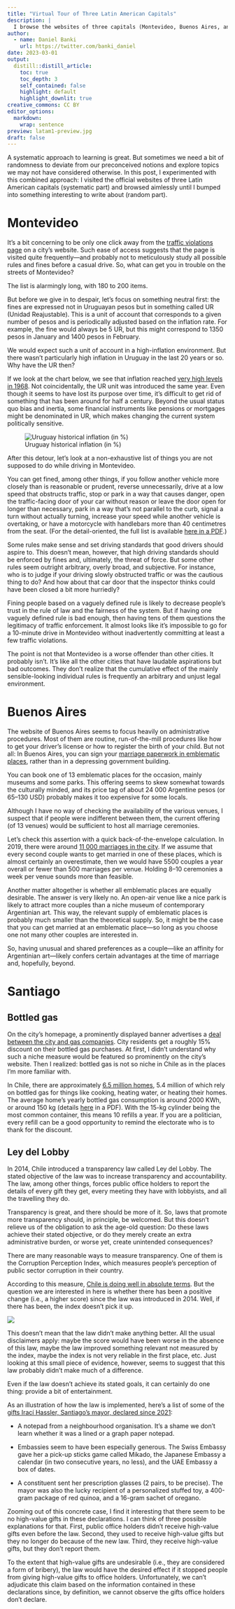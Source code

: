 ```yaml
---
title: "Virtual Tour of Three Latin American Capitals"
description: |
  I browse the websites of three capitals (Montevideo, Buenos Aires, and Santiago) and share some interesting things I discovered.
author:
  - name: Daniel Banki
    url: https://twitter.com/banki_daniel
date: 2023-03-01
output:
  distill::distill_article:
    toc: true
    toc_depth: 3
    self_contained: false
    highlight: default
    highlight_downlit: true
creative_commons: CC BY
editor_options: 
  markdown: 
    wrap: sentence
preview: latam1-preview.jpg
draft: false
---
```


A systematic approach to learning is great.
But sometimes we need a bit of randomness to deviate from our preconceived notions and explore topics we may not have considered otherwise.
In this post, I experimented with this combined approach: I visited the official websites of three Latin American capitals (systematic part) and browsed aimlessly until I bumped into something interesting to write about (random part).

# Montevideo

It's a bit concerning to be only one click away from the [traffic violations page](https://montevideo.gub.uy/areas-tematicas/movilidad/fiscalizacion-de-infracciones/costos-de-las-multas) on a city's website.
Such ease of access suggests that the page is visited quite frequently---and probably not to meticulously study all possible rules and fines before a casual drive.
So, what can get you in trouble on the streets of Montevideo?

The list is alarmingly long, with 180 to 200 items.

But before we give in to despair, let's focus on something neutral first: the fines are expressed not in Uruguayan pesos but in something called UR (Unidad Reajustable).
This is a unit of account that corresponds to a given number of pesos and is periodically adjusted based on the inflation rate.
For example, the fine would always be 5 UR, but this might correspond to 1350 pesos in January and 1400 pesos in February.

We would expect such a unit of account in a high-inflation environment.
But there wasn't particularly high inflation in Uruguay in the last 20 years or so.
Why have the UR then?

If we look at the chart below, we see that inflation reached [very high levels in 1968](https://tradingeconomics.com/uruguay/inflation-cpi).
Not coincidentally, the UR unit was introduced the same year.
Even though it seems to have lost its purpose over time, it's difficult to get rid of something that has been around for half a century.
Beyond the usual status quo bias and inertia, some financial instruments like pensions or mortgages might be denominated in UR, which makes changing the current system politically sensitive.

![Uruguay historical inflation (in %)](uruguay-inflation.jpg)

After this detour, let's look at a non-exhaustive list of things you are not supposed to do while driving in Montevideo.

You can get fined, among other things, if you follow another vehicle more closely than is reasonable or prudent, reverse unnecessarily, drive at a low speed that obstructs traffic, stop or park in a way that causes danger, open the traffic-facing door of your car without reason or leave the door open for longer than necessary, park in a way that's not parallel to the curb, signal a turn without actually turning, increase your speed while another vehicle is overtaking, or have a motorcycle with handlebars more than 40 centimetres from the seat.
(For the detail-oriented, the full list is available [here in a PDF](https://montevideo.gub.uy/sites/default/files/biblioteca/listadodeinfraccionesycostos.actualizacion23-2-22.pdf).)

Some rules make sense and set driving standards that good drivers should aspire to.
This doesn't mean, however, that high driving standards should be enforced by fines and, ultimately, the threat of force.
But some other rules seem outright arbitrary, overly broad, and subjective.
For instance, who is to judge if your driving slowly obstructed traffic or was the cautious thing to do?
And how about that car door that the inspector thinks could have been closed a bit more hurriedly?

Fining people based on a vaguely defined rule is likely to decrease people's trust in the rule of law and the fairness of the system.
But if having one vaguely defined rule is bad enough, then having tens of them questions the legitimacy of traffic enforcement.
It almost looks like it's impossible to go for a 10-minute drive in Montevideo without inadvertently committing at least a few traffic violations.

The point is not that Montevideo is a worse offender than other cities.
It probably isn't.
It's like all the other cities that have laudable aspirations but bad outcomes.
They don't realize that the cumulative effect of the mainly sensible-looking individual rules is frequently an arbitrary and unjust legal environment.

# Buenos Aires

The website of Buenos Aires seems to focus heavily on administrative procedures.
Most of them are routine, run-of-the-mill procedures like how to get your driver's license or how to register the birth of your child.
But not all: In Buenos Aires, you can sign your [marriage paperwork in emblematic places](https://buenosaires.gob.ar/tramites/reserva-de-turno-para-matrimonio-en-lugares-emblematicos), rather than in a depressing government building.

You can book one of 13 emblematic places for the occasion, mainly museums and some parks.
This offering seems to skew somewhat towards the culturally minded, and its price tag of about 24 000 Argentine pesos (or 65--130 USD) probably makes it too expensive for some locals.

Although I have no way of checking the availability of the various venues, I suspect that if people were indifferent between them, the current offering (of 13 venues) would be sufficient to host all marriage ceremonies.

Let's check this assertion with a quick back-of-the-envelope calculation.
In 2019, there were around [11 000 marriages in the city](https://es.statista.com/estadisticas/1238351/numero-de-matrimonios-registrados-en-argentina-provincia/).
If we assume that every second couple wants to get married in one of these places, which is almost certainly an overestimate, then we would have 5500 couples a year overall or fewer than 500 marriages per venue.
Holding 8--10 ceremonies a week per venue sounds more than feasible.

Another matter altogether is whether all emblematic places are equally desirable.
The answer is very likely no.
An open-air venue like a nice park is likely to attract more couples than a niche museum of contemporary Argentinian art.
This way, the relevant supply of emblematic places is probably much smaller than the theoretical supply.
So, it might be the case that you can get married at an emblematic place---so long as you choose one not many other couples are interested in.

So, having unusual and shared preferences as a couple---like an affinity for Argentinian art---likely confers certain advantages at the time of marriage and, hopefully, beyond.

# Santiago

## Bottled gas

On the city's homepage, a prominently displayed banner advertises a [deal between the city and gas companies](https://www.munistgo.cl/gas/).
City residents get a roughly 15% discount on their bottled gas purchases.
At first, I didn't understand why such a niche measure would be featured so prominently on the city's website.
Then I realized: bottled gas is not so niche in Chile as in the places I'm more familiar with.

In Chile, there are approximately [6.5 million homes](https://www.ine.gob.cl/estadisticas/sociales/censos-de-poblacion-y-vivienda), 5.4 million of which rely on bottled gas for things like cooking, heating water, or heating their homes.
The average home's yearly bottled gas consumption is around 2000 KWh, or around 150 kg (details [here](https://www.energia.gob.cl/sites/default/files/documentos/informe_final_caracterizacion_residencial_2018.pdf) in a PDF).
With the 15-kg cylinder being the most common container, this means 10 refills a year.
If you are a politician, every refill can be a good opportunity to remind the electorate who is to thank for the discount.

## Ley del Lobby

In 2014, Chile introduced a transparency law called Ley del Lobby.
The stated objective of the law was to increase transparency and accountability.
The law, among other things, forces public office holders to report the details of every gift they get, every meeting they have with lobbyists, and all the travelling they do.

Transparency is great, and there should be more of it.
So, laws that promote more transparency should, in principle, be welcomed.
But this doesn't relieve us of the obligation to ask the age-old question: Do these laws achieve their stated objective, or do they merely create an extra administrative burden, or worse yet, create unintended consequences?

There are many reasonable ways to measure transparency.
One of them is the Corruption Perception Index, which measures people's perception of public sector corruption in their country.

According to this measure, [Chile is doing well in absolute terms](https://www.transparency.org/en/cpi/2021/index/chl).
But the question we are interested in here is whether there has been a positive change (i.e., a higher score) since the law was introduced in 2014.
Well, if there has been, the index doesn't pick it up.

![](chile-corruption.jpg)

This doesn't mean that the law didn't make anything better.
All the usual disclaimers apply: maybe the score would have been worse in the absence of this law, maybe the law improved something relevant not measured by the index, maybe the index is not very reliable in the first place, etc.
Just looking at this small piece of evidence, however, seems to suggest that this law probably didn't make much of a difference.

Even if the law doesn't achieve its stated goals, it can certainly do one thing: provide a bit of entertainment.

As an illustration of how the law is implemented, here's a list of some of the [gifts Irací Hassler, Santiago's mayor, declared since 2021](https://www.leylobby.gob.cl/instituciones/MU308/cargos-pasivos/389774/donativos):

-   A notepad from a neighbourhood organisation.
    It's a shame we don't learn whether it was a lined or a graph paper notepad.

-   Embassies seem to have been especially generous.
    The Swiss Embassy gave her a pick-up sticks game called Mikado, the Japanese Embassy a calendar (in two consecutive years, no less), and the UAE Embassy a box of dates.

-   A constituent sent her prescription glasses (2 pairs, to be precise).
    The mayor was also the lucky recipient of a personalized stuffed toy, a 400-gram package of red quinoa, and a 16-gram sachet of oregano.

Zooming out of this concrete case, I find it interesting that there seem to be no high-value gifts in these declarations. I can think of three possible explanations for that. First, public office holders didn't receive high-value gifts even before the law. Second, they used to receive high-value gifts but they no longer do because of the new law. Third, they receive high-value gifts, but they don't report them.

To the extent that high-value gifts are undesirable (i.e., they are considered a form of bribery), the law would have the desired effect if it stopped people from giving high-value gifts to office holders.
Unfortunately, we can't adjudicate this claim based on the information contained in these declarations since, by definition, we cannot observe the gifts office holders don't declare.
